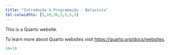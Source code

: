 ```yaml
---
title: "Introdução à Programação - Belavista"
tbl-colwidths: [5,10,30,5,5,5,5]
---
```

This is a Quarto website.

To learn more about Quarto websites visit <https://quarto.org/docs/websites>.

```r
10+10
```
